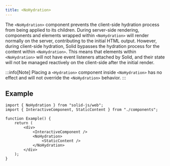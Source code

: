 ```yaml
---
title: <NoHydration>
---
```


The `<NoHydration>` component prevents the client-side hydration process from being applied to its children.
During server-side rendering, components and elements wrapped within `<NoHydration>` will render normally on the server, contributing to the initial HTML output.
However, during client-side hydration, Solid bypasses the hydration process for the content within `<NoHydration>`.
This means that elements within `<NoHydration>` will not have event listeners attached by Solid, and their state will not be managed reactively on the client-side after the initial render.

:::info[Note]
Placing a `<Hydration>` component inside `<NoHydration>` has no effect and will not override the `<NoHydration>` behavior.
:::

## Example

```tsx
import { NoHydration } from "solid-js/web";
import { InteractiveComponent, StaticContent } from "./components";

function Example() {
	return (
		<div>
			<InteractiveComponent />
			<NoHydration>
				<StaticContent />
			</NoHydration>
		</div>
	);
}
```
